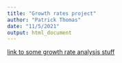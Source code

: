 ```yaml
---
title: "Growth rates project"
author: "Patrick Thomas"
date: "11/5/2021"
output: html_document
---
```



[link to some growth rate analysis stuff](growth_rate_analysis.html)